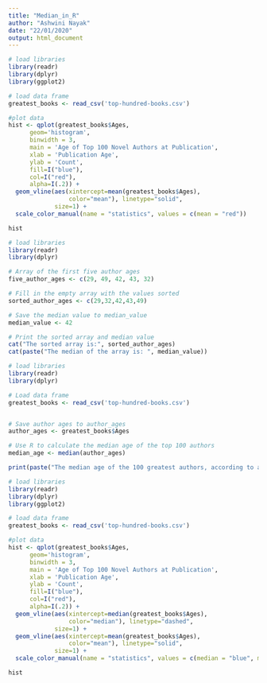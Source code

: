 ```yaml
---
title: "Median_in_R"
author: "Ashwini Nayak"
date: "22/01/2020"
output: html_document
---
```


```r
# load libraries
library(readr)
library(dplyr)
library(ggplot2)

# load data frame
greatest_books <- read_csv('top-hundred-books.csv')

#plot data
hist <- qplot(greatest_books$Ages,
      geom='histogram',
      binwidth = 3,  
      main = 'Age of Top 100 Novel Authors at Publication', 
      xlab = 'Publication Age',
      ylab = 'Count',
      fill=I("blue"), 
      col=I("red"), 
      alpha=I(.2)) +
  geom_vline(aes(xintercept=mean(greatest_books$Ages),
                 color="mean"), linetype="solid",
             size=1) +
  scale_color_manual(name = "statistics", values = c(mean = "red"))

hist
```

```r
# load libraries
library(readr)
library(dplyr)

# Array of the first five author ages
five_author_ages <- c(29, 49, 42, 43, 32)

# Fill in the empty array with the values sorted
sorted_author_ages <- c(29,32,42,43,49)

# Save the median value to median_value
median_value <- 42

# Print the sorted array and median value
cat("The sorted array is:", sorted_author_ages)
cat(paste("The median of the array is: ", median_value))
```

```r
# load libraries
library(readr)
library(dplyr)

# Load data frame
greatest_books <- read_csv('top-hundred-books.csv')


# Save author ages to author_ages
author_ages <- greatest_books$Ages

# Use R to calculate the median age of the top 100 authors
median_age <- median(author_ages)

print(paste("The median age of the 100 greatest authors, according to a survey by Le Monde is: " , median_age))
```

```r
# load libraries
library(readr)
library(dplyr)
library(ggplot2)

# load data frame
greatest_books <- read_csv('top-hundred-books.csv')

#plot data
hist <- qplot(greatest_books$Ages,
      geom='histogram',
      binwidth = 3,  
      main = 'Age of Top 100 Novel Authors at Publication', 
      xlab = 'Publication Age',
      ylab = 'Count',
      fill=I("blue"), 
      col=I("red"), 
      alpha=I(.2)) +
  geom_vline(aes(xintercept=median(greatest_books$Ages),
                 color="median"), linetype="dashed",
             size=1) +
  geom_vline(aes(xintercept=mean(greatest_books$Ages),
                 color="mean"), linetype="solid",
             size=1) +
  scale_color_manual(name = "statistics", values = c(median = "blue", mean = "red"))

hist
```


